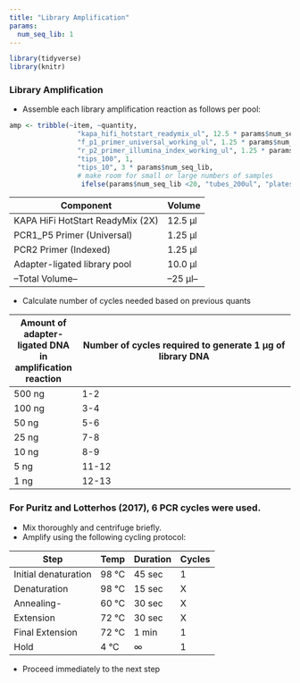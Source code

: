 ```yaml
---
title: "Library Amplification"
params:
  num_seq_lib: 1
---
```

```r
library(tidyverse)
library(knitr)
```

### Library Amplification

- Assemble each library amplification reaction as follows per pool:
```r
amp <- tribble(~item, ~quantity,
                 "kapa_hifi_hotstart_readymix_ul", 12.5 * params$num_seq_lib,
                 "f_p1_primer_universal_working_ul", 1.25 * params$num_seq_lib,
                 "r_p2_primer_illumina_index_working_ul", 1.25 * params$num_seq_lib, 
                 "tips_100", 1,
                 "tips_10", 3 * params$num_seq_lib,
                 # make room for small or large numbers of samples
                  ifelse(params$num_seq_lib <20, "tubes_200ul", "plates"), ifelse(params$num_seq_lib < 20, params$num_seq_lib * 2, ceiling(params$num_seq_lib/96) * 2))


```


|Component|Volume|
|---------|------|
|KAPA HiFi HotStart ReadyMix (2X) | 12.5 μl|
|PCR1_P5 Primer (Universal)  | 1.25 μl|
|PCR2 Primer (Indexed)  | 1.25 μl|
|Adapter-ligated library pool| 10.0 μl|
|--Total Volume--| --25 μl--| 

- Calculate number of cycles needed based on previous quants

|Amount of adapter-ligated DNA in amplification reaction| Number of cycles required to generate 1 μg of library DNA| 
|--------------|-------------------------------------------|
|500 ng|1-2|
|100 ng|3-4|
|50 ng|5-6|
|25 ng|7-8|
|10 ng|8-9|
|5 ng|11-12|
|1 ng|12-13|

### For Puritz and Lotterhos (2017), 6 PCR cycles were used.

- Mix thoroughly and centrifuge briefly.
- Amplify using the following cycling protocol:

|Step|Temp|Duration|Cycles|
|----|----|--------|------|
|Initial denaturation|98 °C|45 sec|1|
|Denaturation|98 °C|15 sec|X|
|Annealing-|60 °C|30 sec|X|
|Extension|72 °C|30 sec|X|
|Final Extension|72 °C|1 min|1|
|Hold|4 °C | ∞|1|

- Proceed immediately to the next step
